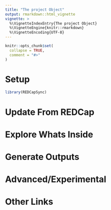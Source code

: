 ```yaml
---
title: "The project Object"
output: rmarkdown::html_vignette
vignette: >
  %\VignetteIndexEntry{The project Object}
  %\VignetteEngine{knitr::rmarkdown}
  %\VignetteEncoding{UTF-8}
---
```


```r
knitr::opts_chunk$set(
  collapse = TRUE,
  comment = "#>"
)
```

# Setup

```r
library(REDCapSync)
```

# Update From REDCap 

# Explore Whats Inside

# Generate Outputs

# Advanced/Experimental

# Other Links
